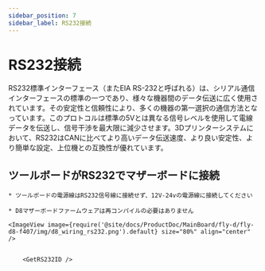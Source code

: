 ```yaml
---
sidebar_position: 7
sidebar_label: RS232接続
---
```






# RS232接続

RS232標準インターフェース（またEIA RS-232と呼ばれる）は、シリアル通信インターフェースの標準の一つであり、様々な機器間のデータ伝送に広く使用されています。その安定性と信頼性により、多くの機器の第一選択の通信方法となっています。このプロトコルは標準の5Vとは異なる信号レベルを使用して電線データを伝送し、信号干渉を最大限に減少させます。3Dプリンターシステムにおいて、RS232はCANに比べてより高いデータ伝送速度、より良い安定性、より簡単な設定、上位機との互換性が優れています。

## ツールボードがRS232でマザーボードに接続

    * ツールボードの電源線はRS232信号線に接続せず、12V-24vの電源線に接続してください

    * D8マザーボードファームウェアは再コンパイルの必要はありません
    
    <ImageView image={require('@site/docs/ProductDoc/MainBoard/fly-d/fly-d8-f407/img/d8_wiring_rs232.png').default} size="80%" align="center" />


        <GetRS232ID />
